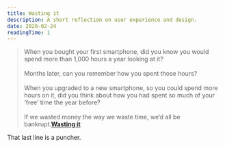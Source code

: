 ```yaml
---
title: Wasting it
description: A short reflection on user experience and design.
date: 2020-02-24
readingTime: 1
---
```


>When you bought your first smartphone, did you know you would spend more than 1,000 hours a year looking at it?
<br /><br />
Months later, can you remember how you spent those hours?
<br /><br />
When you upgraded to a new smartphone, so you could spend more hours on it, did you think about how you had spent so much of your ‘free’ time the year before?
<br /><br />
If we wasted money the way we waste time, we’d all be bankrupt.**[Wasting it](https://seths.blog/2020/02/wasting-it/)**

That last line is a puncher.